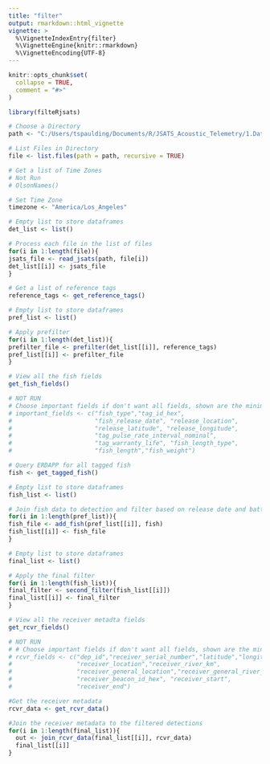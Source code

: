 ```yaml
---
title: "filter"
output: rmarkdown::html_vignette
vignette: >
  %\VignetteIndexEntry{filter}
  %\VignetteEngine{knitr::rmarkdown}
  %\VignetteEncoding{UTF-8}
---
```


```r
knitr::opts_chunk$set(
  collapse = TRUE,
  comment = "#>"
)
```
```r
library(filteRjsats)
```


```r
# Choose a Directory 
path <- "C:/Users/tspaulding/Documents/R/JSATS_Acoustic_Telemetry/1.Data/Inputs/raw"

# List Files in Directory
file <- list.files(path = path, recursive = TRUE)
```

```r
# Get a list of Time Zones
# Not Run
# OlsonNames()

# Set Time Zone
timezone <- "America/Los_Angeles"
```

```r
# Empty list to store dataframes
det_list <- list()

# Process each file in the list of files
for(i in 1:length(file)){
jsats_file <- read_jsats(path, file[i])
det_list[[i]] <- jsats_file
}
```

```r
# Get a list of reference tags
reference_tags <- get_reference_tags()
```

```r
# Empty list to store dataframes
pref_list <- list()

# Apply prefilter
for(i in 1:length(det_list)){
prefilter_file <- prefilter(det_list[[i]], reference_tags)
pref_list[[i]] <- prefilter_file
}
```

```r
# View all the fish fields
get_fish_fields()

# NOT RUN
# Choose important fields if don't want all fields, shown are the minimum
# important_fields <- c("fish_type","tag_id_hex",
#                       "fish_release_date", "release_location",
#                       "release_latitude", "release_longitude",
#                       "tag_pulse_rate_interval_nominal",
#                       "tag_warranty_life", "fish_length_type",
#                       "fish_length","fish_weight")

# Query ERDAPP for all tagged fish
fish <- get_tagged_fish()
```

```r
# Empty list to store dataframes
fish_list <- list()

# Join fish data to detection and filter based on release date and battery
for(i in 1:length(pref_list)){
fish_file <- add_fish(pref_list[[i]], fish)
fish_list[[i]] <- fish_file
}
```

```r
# Empty list to store dataframes
final_list <- list()

# Apply the final filter
for(i in 1:length(fish_list)){
final_filter <- second_filter(fish_list[[i]])
final_list[[i]] <- final_filter
}
```

```r
# View all the receiver metadta fields
get_rcvr_fields()

# NOT RUN
# # Choose important fields if don't want all fields, shown are the minimum
# rcvr_fields <- c("dep_id","receiver_serial_number","latitude","longitude",
#                  "receiver_location","receiver_river_km",
#                  "receiver_general_location","receiver_general_river_km",
#                  "receiver_beacon_id_hex", "receiver_start",
#                  "receiver_end")

#Get the receiver metadata
rcvr_data <- get_rcvr_data()

#Join the receiver metadata to the filtered detections
for(i in 1:length(final_list)){
  out <- join_rcvr_data(final_list[[i]], rcvr_data)
  final_list[[i]]
}
```
